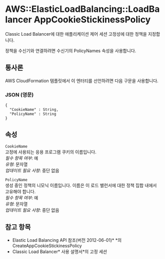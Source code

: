 # AWS::ElasticLoadBalancing::LoadBalancer AppCookieStickinessPolicy

Classic Load Balancer에 대한 애플리케이션 제어 세션 고정성에 대한 정책을 지정합니다.

정책을 수신기와 연결하려면 수신기의 PolicyNames 속성을 사용합니다.

## 통사론

AWS CloudFormation 템플릿에서 이 엔터티를 선언하려면 다음 구문을 사용합니다.

### JSON (영문)

```
{
  "CookieName" : String,
  "PolicyName" : String
}
```

## 속성

`CookieName`  
고정에 사용되는 응용 프로그램 쿠키의 이름입니다.  
_필수 항목 여부_: 예  
_유형_: 문자열  
_업데이트 필요 사항_: 중단 없음

`PolicyName`  
생성 중인 정책의 니모닉 이름입니다. 이름은 이 로드 밸런서에 대한 정책 집합 내에서 고유해야 합니다.  
_필수 항목 여부_: 예  
_유형_: 문자열  
_업데이트 필요 사항_: 중단 없음

## 참고 항목

- Elastic Load Balancing API 참조(버전 2012-06-01)\* \*의 CreateAppCookieStickinessPolicy
- Classic Load Balancer* 사용 설명서*의 고정 세션
